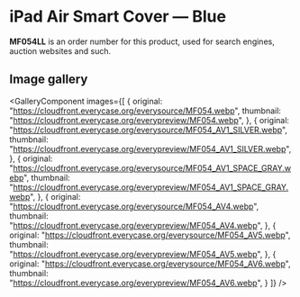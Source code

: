 
# iPad Air Smart Cover — Blue

<Callout type='info' emoji='👉🏻'>**MF054LL** is an order number for this product, used for search engines, auction websites and such.</Callout>

## Image gallery

<GalleryComponent
    images={[
      {
        original: "https://cloudfront.everycase.org/everysource/MF054.webp",
        thumbnail: "https://cloudfront.everycase.org/everypreview/MF054.webp",
      },
      {
        original: "https://cloudfront.everycase.org/everysource/MF054_AV1_SILVER.webp",
        thumbnail: "https://cloudfront.everycase.org/everypreview/MF054_AV1_SILVER.webp",
      },
      {
        original: "https://cloudfront.everycase.org/everysource/MF054_AV1_SPACE_GRAY.webp",
        thumbnail: "https://cloudfront.everycase.org/everypreview/MF054_AV1_SPACE_GRAY.webp",
      },
      {
        original: "https://cloudfront.everycase.org/everysource/MF054_AV4.webp",
        thumbnail: "https://cloudfront.everycase.org/everypreview/MF054_AV4.webp",
      },
      {
        original: "https://cloudfront.everycase.org/everysource/MF054_AV5.webp",
        thumbnail: "https://cloudfront.everycase.org/everypreview/MF054_AV5.webp",
      },
      {
        original: "https://cloudfront.everycase.org/everysource/MF054_AV6.webp",
        thumbnail: "https://cloudfront.everycase.org/everypreview/MF054_AV6.webp",
      }
    ]}
  />
